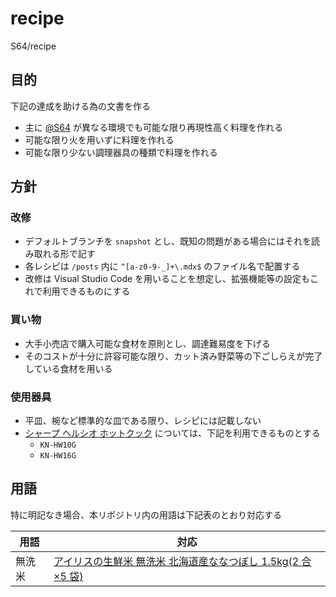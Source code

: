 # recipe

S64/recipe

## 目的

下記の達成を助ける為の文書を作る

-   主に [@S64](https://github.com/S64) が異なる環境でも可能な限り再現性高く料理を作れる
-   可能な限り火を用いずに料理を作れる
-   可能な限り少ない調理器具の種類で料理を作れる

## 方針

### 改修

-   デフォルトブランチを `snapshot` とし、既知の問題がある場合にはそれを読み取れる形で記す
-   各レシピは `/posts` 内に `^[a-z0-9-_]+\.mdx$` のファイル名で配置する
-   改修は Visual Studio Code を用いることを想定し、拡張機能等の設定もこれで利用できるものにする

### 買い物

-   大手小売店で購入可能な食材を原則とし、調達難易度を下げる
-   そのコストが十分に許容可能な限り、カット済み野菜等の下ごしらえが完了している食材を用いる

### 使用器具

-   平皿、椀など標準的な皿である限り、レシピには記載しない
-   [シャープ ヘルシオ ホットクック](https://jp.sharp/hotcook/) については、下記を利用できるものとする
    -   `KN-HW10G`
    -   `KN-HW16G`

## 用語

特に明記なき場合、本リポジトリ内の用語は下記表のとおり対応する

| 用語   | 対応                                                                                                                        |
| ------ | --------------------------------------------------------------------------------------------------------------------------- |
| 無洗米 | [アイリスの生鮮米 無洗米 北海道産ななつぼし 1.5kg(2 合 ×5 袋)](https://www.irisplaza.co.jp/index.php?KB=SHOSAI&SID=H571696) |
